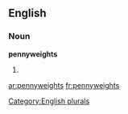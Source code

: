 
==English==

===Noun===
'''pennyweights'''

# {{plural of|[[pennyweight]]}}

[[Category:English plurals]]

[[ar:pennyweights]]
[[fr:pennyweights]]